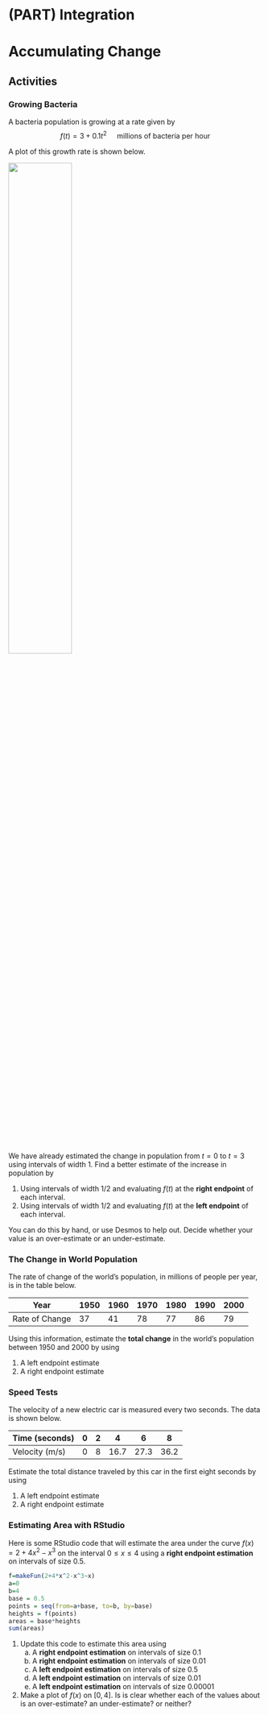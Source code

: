 # (PART) Integration {-}

# Accumulating Change


## Activities


### Growing Bacteria

A bacteria population is growing at a rate given by 
$$f(t)=3+0.1t^2 \quad \text{  millions of bacteria per hour}$$

A plot of this growth rate is shown below.

![](images/integrate-intro.png){width=50%}

We have already estimated the change in population from $t=0$ to $t=3$ using intervals of width 1. Find a better estimate of the increase in population by

1. Using intervals of width 1/2 and evaluating $f(t)$ at the **right endpoint** of each interval. 
1. Using intervals of width 1/2 and evaluating $f(t)$ at the **left endpoint** of each interval.

You can do this by hand, or use Desmos to help out. Decide whether your value is an over-estimate or an under-estimate.


### The Change in World Population

The rate of change of the world's population, in millions of people per year, is in the table below. 


Year  | 1950 | 1960 | 1970 | 1980 | 1990 | 2000 
------+------+------+------+------+------+------
Rate of Change | 37   | 41  | 78  | 77  | 86  | 79   

Using this information, estimate the **total change** in the world's population between 1950 and 2000 by using

1. A left endpoint estimate
2. A right endpoint estimate

### Speed Tests

The velocity of a new electric car is measured every two seconds. The data is shown below.

Time (seconds) | 0 | 2 | 4 | 6 | 8   
---------------+---+---+---+---+---
Velocity (m/s) | 0 | 8 | 16.7 | 27.3 | 36.2 


Estimate the total distance traveled by this car in the first eight seconds by using

1. A left endpoint estimate
2. A right endpoint estimate


### Estimating Area with RStudio

Here is some RStudio code that will estimate the area under the curve $f(x)=2+4x^2-x^3$ on the interval $0 \leq x \leq 4$ using a **right endpoint estimation** on intervals of size $0.5$. 

```r
f=makeFun(2+4*x^2-x^3~x)
a=0
b=4
base = 0.5
points = seq(from=a+base, to=b, by=base)
heights = f(points)
areas = base*heights
sum(areas)
```

1. Update this code to estimate this area using
   a. A **right endpoint estimation** on intervals of size $0.1$
   b. A **right endpoint estimation** on intervals of size $0.01$
   c. A **left endpoint estimation** on intervals of size $0.5$
   d. A **left endpoint estimation** on intervals of size $0.01$
   e. A **left endpoint estimation** on intervals of size $0.00001$
  
2. Make a plot of $f(x)$ on $[0,4]$. Is is clear whether each of the values about is an over-estimate? an under-estimate? or neither?
<!--
## Solutions


### Growing Bacteria

1. Right endpoint estimate  using intervals of width 1/2. 


```r
f = makeFun(3+0.1*t^2~t)
# right endpoint approximation
f(0.5)*0.5 + f(1)*0.5 + f(1.5)*0.5 + f(2)*0.5 + f(2.5)*0.5 + f(3)*0.5 
```


2. Left endpoint estimate  using intervals of width 1/2.

```r
f = makeFun(3+0.1*t^2~t)
# left endpoint approximation
f(0)*0.5 + f(0.5)*0.5 + f(1)*0.5 + f(1.5)*0.5 + f(2)*0.5 + f(2.5)*0.5 
```



### The Change in World Population

1. Left endpoint estimate

```r
37*10 + 41*10 + 78*10 + 77*10 + 86*10
```


2. Right endpoint estimate

```r
41*10 + 78*10 + 77*10 + 86*10 + 79*10
```

### Speed Tests

1. Left endpoint estimate

```r
0*2 + 8*2 + 16.7*2 + 27.3*2
```

2. Right endpoint estimate

```r
8*2 + 16.7*2 + 27.3*2 + 36.2*2
```

### Estimating Area with RStudio





1. We estimate the area below $f(x)=2+4x^2-x^3$ on the interval $0 \leq x \leq 4$ using
   a. A **right endpoint estimation** on intervals of size $0.1$

```r
f=makeFun(2+4*x^2-x^3~x)
a=0
b=4
base = 0.1
points = seq(from=a+base, to=b, by=base)
heights = f(points)
areas = base*heights
sum(areas)
```   

   
   
   b. A **right endpoint estimation** on intervals of size $0.01$
   
```r
f=makeFun(2+4*x^2-x^3~x)
a=0
b=4
base = 0.01
points = seq(from=a+base, to=b, by=base)
heights = f(points)
areas = base*heights
sum(areas)
```    
   
   c. A **left endpoint estimation** on intervals of size $0.5$
   
```r
f=makeFun(2+4*x^2-x^3~x)
a=0
b=4
base = 0.5
points = seq(from=a, to=b-base, by=base)
heights = f(points)
areas = base*heights
sum(areas)
``` 

   d. A **left endpoint estimation** on intervals of size $0.01$
   
```r
f=makeFun(2+4*x^2-x^3~x)
a=0
b=4
base = 0.01
points = seq(from=a, to=b-base, by=base)
heights = f(points)
areas = base*heights
sum(areas)
``` 

   e. A **left endpoint estimation** on intervals of size $0.00001$
   
```r
f=makeFun(2+4*x^2-x^3~x)
a=0
b=4
base = 0.00001
points = seq(from=a, to=b-base, by=base)
heights = f(points)
areas = base*heights
sum(areas)
```    
  
2. Make a plot of $f(x)$ on $[0,4]$. Is is clear whether each of the values about is an over-estimate? an under-estimate? or neither?


```r
f=makeFun(2+4*x^2-x^3~x)
plotFun(f(x)~x, xlim=c(0,4))
``` 

It is **not** clear whether any of these values is an over-estimate or an under-estimate. There is a maximum at $x=2.75$. 

* A left endpoint estimate will be an under-estimate on $[0,2.75]$ and an over-estimate on $[2.75,4]$.
* A right endpoint estimate will be an over-estimate on $[0,2.75]$ and an under-estimate on $[2.75,4]$.

So we can't easily tell whether it's an under-estimate or an over-estimate.

-->